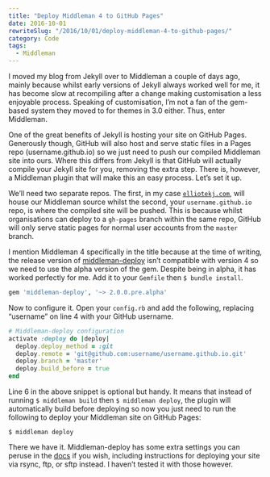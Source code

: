 ```yaml
---
title: "Deploy Middleman 4 to GitHub Pages"
date: 2016-10-01
rewriteSlug: "/2016/10/01/deploy-middleman-4-to-github-pages/"
category: Code
tags:
  - Middleman
---
```


I moved my blog from Jekyll over to Middleman a couple of days ago, mainly because whilst early versions of Jekyll always worked well for me, it has become slow at recompiling after a change making customisation a less enjoyable process. Speaking of customisation, I’m not a fan of the gem-based system they moved to for themes in 3.0 either. Thus, enter Middleman.

One of the great benefits of Jekyll is hosting your site on GitHub Pages. Generously though, GitHub will also host and serve static files in a Pages repo (username.github.io) so we just need to push our compiled Middleman site into ours. Where this differs from Jekyll is that GitHub will actually compile your Jekyll site for you, removing the extra step. There is, however, a Middleman plugin that will make this an easy process. Let’s set it up.

We’ll need two separate repos. The first, in my case [`elliotekj.com`](https://github.com/elliotekj/elliotekj.com), will house our Middleman source whilst the second, your `username.github.io` repo, is where the compiled site will be pushed. This is because whilst organisations can deploy to a `gh-pages` branch within the same repo, GitHub will only serve static pages for normal user accounts from the `master` branch.

I mention Middleman 4 specifically in the title because at the time of writing, the release version of [middleman-deploy](https://github.com/middleman-contrib/middleman-deploy) isn’t compatible with version 4 so we need to use the alpha version of the gem. Despite being in alpha, it has worked perfectly for me. Add it to your `Gemfile` then `$ bundle install`.

```ruby
gem 'middleman-deploy', '~> 2.0.0.pre.alpha'
```

Now to configure it. Open your `config.rb` and add the following, replacing “username” on line 4 with your GitHub username.

```ruby
# Middleman-deploy configuration
activate :deploy do |deploy|
  deploy.deploy_method = :git
  deploy.remote = 'git@github.com:username/username.github.io.git'
  deploy.branch = 'master'
  deploy.build_before = true
end
```

Line 6 in the above snippet is optional but handy. It means that instead of running `$ middleman build` then `$ middleman deploy`, the plugin will automatically build before deploying so now you just need to run the following to deploy your Middleman site on GitHub Pages:

```
$ middleman deploy
```

There we have it. Middleman-deploy has some extra settings you can peruse in the [docs](https://github.com/middleman-contrib/middleman-deploy#middleman-deploy) if you wish, including instructions for deploying your site via rsync, ftp, or sftp instead. I haven’t tested it with those however.
  